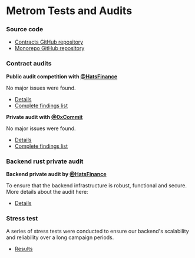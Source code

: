 # Metrom Tests and Audits

### Source code

-   [Contracts GitHub repository](https://github.com/metrom-xyz/contracts)
-   [Monorepo GitHub repository](https://github.com/metrom-xyz/monorepo)

### Contract audits

**Public audit competition with [@HatsFinance](https://x.com/HatsFinance)**

No major issues were found.

-   [Details](https://x.com/metromxyz/status/1801322156539695408)
-   [Complete findings list](https://github.com/hats-finance/Metrom-0xfdfc6d4ac5807d7460da20a3a1c0c84ef2b9c5a2/issues?q=is%3Aissue+is%3Aopen+label%3Alow%2Cmedium%2Chigh)

**Private audit with [@0xCommit](https://x.com/0xCommit)**

No major issues were found.

-   [Details](https://x.com/metromxyz/status/1813137203331019012)
-   [Complete findings list](https://raw.githubusercontent.com/metrom-xyz/contracts/main/audits/0xCommit.pdf)

### Backend rust private audit

**Backend private audit by [@HatsFinance](https://x.com/HatsFinance)**

To ensure that the backend infrastructure is robust, functional and secure. More
details about the audit here:

-   [Details](https://medium.com/@metromxyz/our-final-sprint-to-launch-435654dc3cef)

### Stress test

A series of stress tests were conducted to ensure our backend's scalability and
reliability over a long campaign periods.

-   [Results](https://x.com/metromxyz/status/1809519752752046084)
